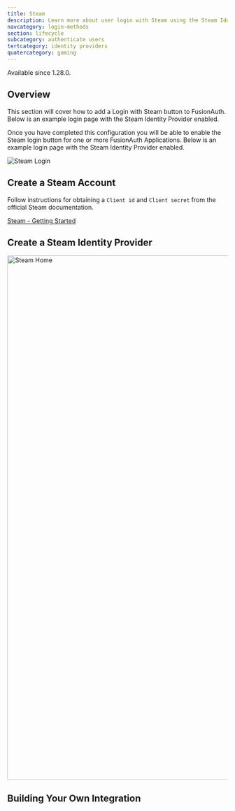```yaml
---
title: Steam
description: Learn more about user login with Steam using the Steam Identity Provider.
navcategory: login-methods
section: lifecycle
subcategory: authenticate users
tertcategory: identity providers
quatercategory: gaming
---
```


<AdvancedEditionBlurb />

<Aside type="version">
Available since 1.28.0.
</Aside>


## Overview

This section will cover how to add a Login with Steam button to FusionAuth.
Below is an example login page with the Steam Identity Provider enabled.

Once you have completed this configuration you will be able to enable the Steam login button for one or more FusionAuth Applications. Below is an example login page with the Steam Identity Provider enabled.

<img src="/img/docs/lifecycle/authenticate-users/identity-providers/gaming/login-steam.png" alt="Steam Login"  />

## Create a Steam Account

Follow instructions for obtaining a `Client id` and `Client secret` from the official Steam documentation.

[Steam - Getting Started](https://partner.steamgames.com/doc/webapi_overview/oauth/)

## Create a Steam Identity Provider

<IdpApplicationConfiguration identity_provider="Steam" />

<img src="/img/docs/lifecycle/authenticate-users/identity-providers/gaming/identity-provider-steam-add.png" alt="Steam Home" width="1200" />

<IdpFormFields getStartedHref="https://partner.steamgames.com/doc/webapi_overview/oauth"
               getStartedText="Steam - Getting Started"
               idp="Steam"
               linkingStrategy="Create a pending link" />

## Building Your Own Integration

<LoginApiIntegration apiRef="/docs/apis/identity-providers/steam#complete-the-propsidp_display_name-login" />
